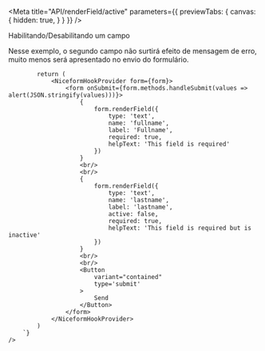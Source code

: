 
<Meta 
    title="API/renderField/active"
    parameters={{
        previewTabs: {
            canvas: {
                hidden: true,
            }
        }
    }}
/>

<div className="subheading" id='active'>
    Habilitando/Desabilitando um campo
</div>
<p>
    Nesse exemplo, o segundo campo não surtirá efeito de mensagem de erro, 
    muito menos será apresentado no envio do formulário.
</p>
<div className='canvas-code'>
    <div className='wrap-code center'>
        <components.Active/>
    </div>
    <Source
        language='tsx'
        dark
        format={true}
        code={`
            const form = useNiceForm()

            return (
                <NiceformHookProvider form={form}>
                    <form onSubmit={form.methods.handleSubmit(values => alert(JSON.stringify(values)))}>
                        {
                            form.renderField({
                                type: 'text',
                                name: 'fullname',
                                label: 'Fullname',
                                required: true,
                                helpText: 'This field is required'
                            })
                        }
                        <br/>
                        <br/>
                        {
                            form.renderField({
                                type: 'text',
                                name: 'lastname',
                                label: 'lastname',
                                active: false,
                                required: true,
                                helpText: 'This field is required but is inactive'
                            })
                        }
                        <br/>
                        <br/>
                        <Button
                            variant="contained"
                            type='submit'
                        >
                            Send
                        </Button>
                    </form>
                </NiceformHookProvider>
            )
        `}
    />
</div>